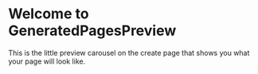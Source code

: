 

<Meta title="atoms/GeneratedPagesPreview/docs" />

<style>

</style>


# Welcome to GeneratedPagesPreview
This is the little preview carousel on the create page that shows you what your page will look like.